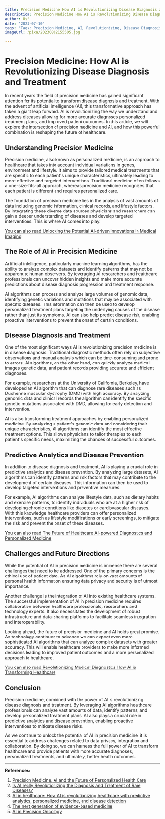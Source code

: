 ```yaml
---
title: Precision Medicine How AI is Revolutionizing Disease Diagnosis and Treatment
description: Precision Medicine How AI is Revolutionizing Disease Diagnosis and Treatment
author: Usf
date: '2023-07-10'
tags: 'Tags: Precision Medicine, AI, Revolutionizing, Disease Diagnosis, Treatment'
imageUrl: /pixa/20230802155505.jpg

---
```

# Precision Medicine: How  AI is Revolutionizing Disease Diagnosis and Treatment

In recent years the field of precision medicine has gained significant attention for its potential to transform disease diagnosis and treatment. With the advent of artificial intelligence (AI), this transformative approach has taken a  giant leap  forward. AI is revolutionizing the way we understand and address  diseases allowing for more accurate diagnoses personalized treatment plans, and improved patient  outcomes. In this article, we will explore the intersection of precision medicine and AI,  and how this powerful combination is reshaping the future of healthcare.

## Understanding Precision Medicine

Precision medicine, also known as personalized medicine,  is an approach to healthcare that takes into account individual variations in genes, environment and  lifestyle. It aims to  provide tailored  medical treatments that are specific to each  patient's unique characteristics, ultimately leading to more effective and targeted interventions. Traditional medicine often follows a one-size-fits-all approach, whereas precision medicine recognizes that each  patient is different and requires personalized care.

The foundation of precision  medicine lies in the  analysis  of vast amounts  of data including genomic information, clinical records, and lifestyle factors. By integrating these diverse data sources physicians and researchers can  gain a  deeper understanding of diseases and develop targeted interventions. This is where AI  comes into play.

[You can also read Unlocking the Potential AI-driven Innovations in Medical Imaging](Unlocking%20the%20Potential%20AI-driven%20Innovations%20in%20Medical%20Imaging)


## The Role  of AI in Precision Medicine

Artificial intelligence, particularly machine learning algorithms, has  the ability to analyze complex datasets and identify patterns  that may not be apparent to human observers. By leveraging AI researchers and healthcare professionals can uncover hidden insights and make more accurate  predictions about disease diagnosis progression and treatment response.

AI algorithms can process  and analyze large volumes of  genomic data, identifying genetic variations and mutations that may be associated with specific diseases. This information can then be used to develop  personalized treatment plans targeting the underlying causes of the disease rather than just its symptoms. AI can also help predict disease risk, enabling proactive interventions to prevent the onset  of certain  conditions.

## Disease  Diagnosis and Treatment

One of the most  significant ways AI is revolutionizing precision medicine is in disease  diagnosis. Traditional diagnostic methods often rely on subjective observations and manual analysis which can be  time-consuming and  prone to errors. AI algorithms, on the other hand, can quickly analyze medical images genetic data, and patient records providing accurate and efficient diagnoses.

For example, researchers at the  University of California, Berkeley, have developed an AI algorithm that can diagnose rare diseases such as Duchenne  muscular dystrophy (DMD)  with high accuracy. By  analyzing genomic data and clinical records the algorithm can identify the specific genetic mutations associated with  DMD, allowing for  early detection and intervention.

AI is also transforming treatment approaches by enabling personalized medicine.  By analyzing a patient's genomic  data and considering  their unique characteristics, AI algorithms  can identify  the most effective treatment options. This allows physicians to tailor therapies to each patient's specific needs, maximizing the  chances of successful  outcomes.

## Predictive  Analytics and Disease Prevention

In addition to disease diagnosis and treatment, AI is playing a crucial role  in predictive analytics and  disease prevention. By  analyzing large datasets, AI algorithms can  identify patterns and risk factors that may contribute to  the development  of  certain diseases. This information can then be used to develop targeted interventions and preventive measures.

For example,  AI algorithms can  analyze lifestyle data,  such as dietary habits and exercise patterns, to identify individuals who are at a higher risk of developing chronic conditions like  diabetes or cardiovascular diseases. With this knowledge healthcare providers can offer personalized interventions, such as lifestyle modifications or early screenings, to mitigate the risk and prevent the onset of these diseases.

[You can also read  The Future of Healthcare AI-powered Diagnostics and Personalized Medicine](The%20Future%20of%20Healthcare%20AI-powered%20Diagnostics%20and%20Personalized%20Medicine)


## Challenges and Future Directions

While the potential  of AI in precision medicine is immense there are several challenges that need to be addressed. One of  the  primary concerns is the ethical use of patient data. As AI algorithms rely on vast amounts of personal health information ensuring data privacy and security  is of utmost importance.

Another challenge  is the integration of AI into existing healthcare systems. The successful implementation of AI in precision  medicine requires  collaboration between healthcare professionals, researchers and technology experts.  It also necessitates the development of robust  infrastructure and data-sharing platforms to facilitate seamless integration  and interoperability.

Looking ahead, the future of precision medicine  and AI holds great promise.  As technology continues to advance we can expect even more sophisticated AI algorithms  that can analyze complex datasets with greater accuracy. This will  enable healthcare providers to make more informed decisions leading  to  improved patient outcomes and  a more personalized approach to  healthcare.

[You  can also read Revolutionizing Medical  Diagnostics How AI is  Transforming Healthcare](Revolutionizing%20Medical%20Diagnostics%20How%20AI%20is%20Transforming%20Healthcare)


## Conclusion

Precision medicine, combined with the power of AI is revolutionizing disease diagnosis  and treatment. By  leveraging AI algorithms healthcare professionals can  analyze vast amounts of data, identify patterns, and develop personalized treatment plans. AI also plays a crucial role in  predictive analytics and disease prevention, enabling  proactive interventions to mitigate disease risks.

As we continue to unlock the potential of AI in precision medicine, it is essential to address challenges related to data privacy, integration and collaboration.  By doing so, we can harness the full power  of AI to transform healthcare and provide  patients with more accurate diagnoses, personalized treatments, and  ultimately, better health outcomes.

---

**References:**

1. [Precision Medicine, AI  and the Future of Personalized Health Care](https://www.ncbi.nlm.nih.gov/pmc/articles/PMC7877825/)
2. [Is AI really Revolutionizing the Diagnosis and Treatment of Rare Diseases?](https://www.linkedin.com/pulse/ai-really-revolutionizing-diagnosis-treatment-rare-diseases)
3. [AI in  healthcare: How AI is revolutionizing healthcare with predictive  analytics, personalized medicine, and disease detection](https://www.datalinknetworks.net/dln_blog/ai-in-healthcare-how-ai-is-revolutionizing-healthcare-with-predictive-analytics-personalized-medicine-and-disease-detection)
4.  [The next generation of evidence-based medicine](https://www.nature.com/articles/s41591-022-02160-z)
5. [AI in Precision Oncology](https://home.liebertpub.com/publications/ai-in-precision-oncology/679/overview)